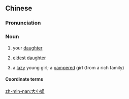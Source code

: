 ==Chinese==
{{zh-forms|type=12}}

===Pronunciation===
{{zh-pron
|m=dàxiǎojiě
|c=daai6 siu2 ze2
|cat=n
}}

===Noun===
{{zh-noun}}

# {{lb|zh|honorific|imperial}} your [[daughter]]
# {{lb|zh|obsolete}} [[eldest]] [[daughter]]
# {{lb|zh|colloquial}} a [[lazy]] young girl; a [[pampered]] girl (from a rich family)

====Coordinate terms====
{{sense|eldest daughter}}
{{zh-der|一小姐|二小姐|小小姐|細小姐}}

[[zh-min-nan:大小姐]]